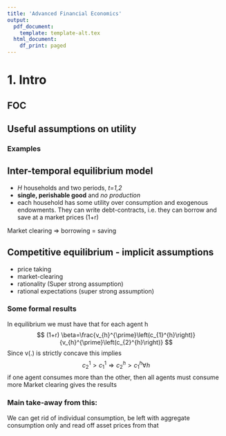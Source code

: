 ```yaml
---
title: 'Advanced Financial Economics'
output:
  pdf_document:
    template: template-alt.tex
  html_document:
    df_print: paged
---
```


<!--
# Some Simple Examples

## One-line equation

Euler's constant: $e = \mathop {\lim }\limits_{n \to \infty } \left( {1 + \frac{1}{n}} \right)^n$

## Multi-line equation

This renders as a "pop-up" in Rstudio if you've selected "Inline" with the "Show equation and image previews" option at Tools > Global Options... > Rmarkdown

$$
\begin{array}{lcl}
I &=& \int (x + 1) dx \\
&=& \frac{x^2}{2} + x + C.
\end{array}
$$

## Comments with `\iffalse` (and closing `\fi`)

You shouldn't see anything in the output PDF here (although there is an equation in the Rmarkdown document).

\iffalse
Integration by parts: $\int {u\frac{{dv}}{{dx}}} dx = uv - \int {\frac{{du}}{{dx}}} vdx$
\fi

# A "Big" Test of Equations

**Source:** [Griffith Quantum Mechanics Time Dependent Perturbation theory CheatSheet (UCB 137B final) on www.overleaf.com](https://www.overleaf.com/articles/griffith-quantum-mechanics-time-dependent-perturbation-theory-cheatsheet-ucb-137b-final/jwynrzctvqgp)
-->


# 1. Intro

## FOC

\begin{equation}
\begin{array}{c}
\max _{\left(c_{1}, c_{2}\right) \geq 0, s} u\left(c_{1}, c_{2}\right) \text { s.t. } c_{2}=e_{2}+\left(e_{1}-c_{1}\right)(1+r) \\
\frac{\partial u\left(c_{1}, c_{2}\right)}{\partial c_{1}}-\lambda(1+r)=0 \\
\frac{\partial u\left(c_{1}, c_{2}\right)}{\partial c_{2}}-\lambda=0
\end{array}
\end{equation}

## Useful assumptions on utility

\begin{equation}
u\left(c_{1}, c_{2}\right)=v\left(c_{1}\right)+\beta v\left(c_{2}\right)
\end{equation}


### Examples
\begin{equation}
\begin{aligned}
&\text { CARA: } \quad v(c)=-\exp (-c)\\
&\text { CRRA: } \quad v(c)=\frac{c^{1-\sigma}}{1-\sigma} \quad \square \neq 1\\
&\log : \quad v(c)=\log (c)
\end{aligned}
\end{equation}

## Inter-temporal equilibrium model

- *H* households and two periods, *t=1,2*
- **single, perishable good** and *no production*
- each household has some utility over consumption and exogenous endowments. They can write debt-contracts, i.e. they can borrow and save at a market prices (1+r)

Market clearing $\Rightarrow$ borrowing = saving

## Competitive equilibrium - implicit assumptions

- price taking
- market-clearing
- rationality (Super strong assumption)
- rational expectations (super strong assumption)

### Some formal results

In equilibrium we must have that for each agent $\mathrm{h}$
$$
(1+r) \beta=\frac{v_{h}^{\prime}\left(c_{1}^{h}\right)}{v_{h}^{\prime}\left(c_{2}^{h}\right)}
$$
Since $\mathrm{v}(.)$ is strictly concave this implies
$$
c_{2}^{1}>c_{1}^{1} \Rightarrow c_{2}^{h}>c_{1}^{h} \forall h
$$
if one agent consumes more than the other, then all agents must consume more
Market clearing gives the results

### Main take-away from this:

We can get rid of individual consumption, be left with aggregate consumption only and read off asset prices from that

